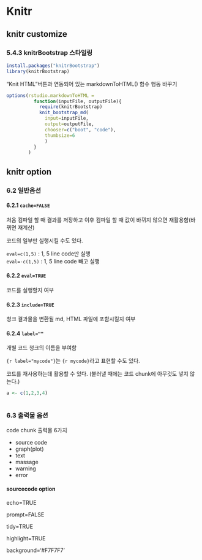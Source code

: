 Knitr
====================================================

knitr customize
----------------------------------------------------

### 5.4.3 knitrBootstrap 스타일링

```r
install.packages("knitrBootstrap")
library(knitrBootstrap)
```

"Knit HTML"버튼과 연동되어 있는  markdownToHTML() 함수 행동 바꾸기
```r
options(rstudio.markdownToHTML = 
          function(inputFile, outputFile){
            require(knitrBootstrap)
            knit_bootstrap_md(
              input=inputFile,
              output=outputFile,
              chooser=c("boot", "code"),
              thumbsize=6
              )
          }
        )
```

knitr option
----------------------------------------------------

### 6.2 일반옵션

#### 6.2.1 `cache=FALSE`

처음 컴파일 할 때 결과를 저장하고 이후 컴파일 할 때 값이 바뀌지 않으면 재활용함(바뀌면 재계산)

코드의 일부만 실행시킬 수도 있다.

`eval=c(1,5)` : 1, 5 line code만 실행  
`eval=-c(1,5)` : 1, 5 line code 빼고 실행

#### 6.2.2 `eval=TRUE`

코드를 실행할지 여부

#### 6.2.3 `include=TRUE`

청크 결과물을 변환될 md, HTML 파일에 포함시킬지 여부

#### 6.2.4 `label=""`

개별 코드 청크의 이름을 부여함

`{r label="mycode"}`는 `{r mycode}`라고 표현할 수도 있다.

코드를 재사용하는데 활용할 수 있다. (불러낼 때에는 코드 chunk에 아무것도 넣지 않는다.)

```r
a <- c(1,2,3,4)
```

```r
```

### 6.3 출력물 옵션

code chunk 출력물 6가지

- source code
- graph(plot)
- text
- massage
- warning
- error

#### sourcecode option 

echo=TRUE

prompt=FALSE

tidy=TRUE

highlight=TRUE

background='#F7F7F7'